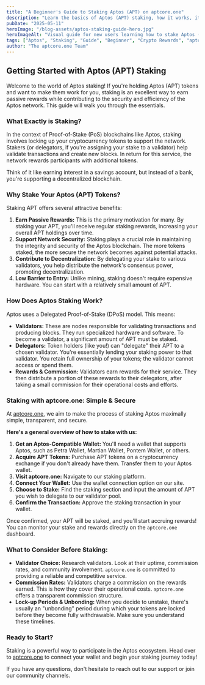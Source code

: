 ```yaml
---
title: "A Beginner's Guide to Staking Aptos (APT) on aptcore.one"
description: "Learn the basics of Aptos (APT) staking, how it works, its benefits, and a simple step-by-step guide to start earning rewards with aptcore.one."
pubDate: "2025-05-11" 
heroImage: "/blog-assets/aptos-staking-guide-hero.jpg"
heroImageAlt: "Visual guide for new users learning how to stake Aptos (APT) using aptcore.one"
tags: ["Aptos", "Staking", "Guide", "Beginner", "Crypto Rewards", "aptcore.one"]
author: "The aptcore.one Team"
---
```


## Getting Started with Aptos (APT) Staking

Welcome to the world of Aptos staking! If you're holding Aptos (APT) tokens and want to make them work for you, staking is an excellent way to earn passive rewards while contributing to the security and efficiency of the Aptos network. This guide will walk you through the essentials.

### What Exactly is Staking?

In the context of Proof-of-Stake (PoS) blockchains like Aptos, staking involves locking up your cryptocurrency tokens to support the network. Stakers (or delegators, if you're assigning your stake to a validator) help validate transactions and create new blocks. In return for this service, the network rewards participants with additional tokens.

Think of it like earning interest in a savings account, but instead of a bank, you're supporting a decentralized blockchain.

### Why Stake Your Aptos (APT) Tokens?

Staking APT offers several attractive benefits:

1.  **Earn Passive Rewards:** This is the primary motivation for many. By staking your APT, you'll receive regular staking rewards, increasing your overall APT holdings over time.
2.  **Support Network Security:** Staking plays a crucial role in maintaining the integrity and security of the Aptos blockchain. The more tokens staked, the more secure the network becomes against potential attacks.
3.  **Contribute to Decentralization:** By delegating your stake to various validators, you help distribute the network's consensus power, promoting decentralization.
4.  **Low Barrier to Entry:** Unlike mining, staking doesn't require expensive hardware. You can start with a relatively small amount of APT.

### How Does Aptos Staking Work?

Aptos uses a Delegated Proof-of-Stake (DPoS) model. This means:

* **Validators:** These are nodes responsible for validating transactions and producing blocks. They run specialized hardware and software. To become a validator, a significant amount of APT must be staked.
* **Delegators:** Token holders (like you!) can "delegate" their APT to a chosen validator. You're essentially lending your staking power to that validator. You retain full ownership of your tokens; the validator cannot access or spend them.
* **Rewards & Commission:** Validators earn rewards for their service. They then distribute a portion of these rewards to their delegators, after taking a small commission for their operational costs and efforts.

### Staking with aptcore.one: Simple & Secure

At [aptcore.one](https://aptcore.one), we aim to make the process of staking Aptos maximally simple, transparent, and secure.

**Here's a general overview of how to stake with us:**

1.  **Get an Aptos-Compatible Wallet:** You'll need a wallet that supports Aptos, such as Petra Wallet, Martian Wallet, Pontem Wallet, or others.
2.  **Acquire APT Tokens:** Purchase APT tokens on a cryptocurrency exchange if you don't already have them. Transfer them to your Aptos wallet.
3.  **Visit aptcore.one:** Navigate to our staking platform.
4.  **Connect Your Wallet:** Use the wallet connection option on our site.
5.  **Choose to Stake:** Find the staking section and input the amount of APT you wish to delegate to our validator pool.
6.  **Confirm the Transaction:** Approve the staking transaction in your wallet.

Once confirmed, your APT will be staked, and you'll start accruing rewards! You can monitor your stake and rewards directly on the `aptcore.one` dashboard.

### What to Consider Before Staking:

* **Validator Choice:** Research validators. Look at their uptime, commission rates, and community involvement. `aptcore.one` is committed to providing a reliable and competitive service.
* **Commission Rates:** Validators charge a commission on the rewards earned. This is how they cover their operational costs. `aptcore.one` offers a transparent commission structure.
* **Lock-up Periods & Unbonding:** When you decide to unstake, there's usually an "unbonding" period during which your tokens are locked before they become fully withdrawable. Make sure you understand these timelines.

### Ready to Start?

Staking is a powerful way to participate in the Aptos ecosystem. Head over to [aptcore.one](https://aptcore.one) to connect your wallet and begin your staking journey today!

If you have any questions, don't hesitate to reach out to our support or join our community channels.